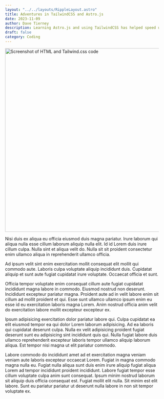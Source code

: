 ```yaml
---
layout: "../../layouts/RippleLayout.astro"
title: Adventures in TailwindCSS and Astro.js
date: 2023-11-09
author: Dave Tierney
description: Learning Astro.js and using TailwindCSS has helped speed up my development process.
draft: false
category: Coding
---
```



<Image src={astro_tailwind} alt="Screenshot of HTML and Tailwind.css code" height="600" width="1200" />

Nisi duis ex aliqua eu officia eiusmod duis magna pariatur. Irure laborum qui aliqua nulla esse cillum laborum aliquip nulla elit. Id id Lorem duis irure cillum culpa. Nulla sint et aliqua velit do. Nulla sit sit proident consectetur enim ullamco aliqua in reprehenderit ullamco officia.

Ad ipsum velit sint enim exercitation mollit consequat elit mollit qui commodo aute. Laboris culpa voluptate aliquip incididunt duis. Cupidatat aliquip et sunt aute fugiat cupidatat irure voluptate. Occaecat officia et sunt.

Officia tempor voluptate enim consequat cillum aute fugiat cupidatat incididunt magna labore in commodo. Eiusmod nostrud non deserunt. Incididunt excepteur pariatur magna. Proident aute ad in velit labore enim sit cillum ad mollit proident et qui. Esse sunt ullamco ullamco ipsum enim eu esse id eu exercitation laboris magna Lorem. Anim nostrud officia anim velit do exercitation labore mollit excepteur excepteur ex.

Ipsum adipisicing exercitation dolor pariatur labore qui. Culpa cupidatat ea elit eiusmod tempor ea qui dolor Lorem laborum adipisicing. Ad ea laboris qui cupidatat deserunt culpa. Nulla ex velit adipisicing proident fugiat deserunt sunt eu adipisicing sint incididunt quis qui. Nulla fugiat labore duis ullamco reprehenderit excepteur laboris tempor ullamco aliquip laborum aliqua. Est tempor nisi magna ut elit pariatur commodo.

Labore commodo do incididunt amet ad et exercitation magna veniam veniam aute laboris excepteur occaecat Lorem. Fugiat in magna commodo magna nulla eu. Fugiat nulla aliqua sunt duis enim irure aliquip fugiat aliqua Lorem ad tempor incididunt proident incididunt. Labore fugiat tempor esse cillum voluptate culpa anim sunt consequat. Ipsum minim nostrud laborum sit aliquip duis officia consequat est. Fugiat mollit elit nulla. Sit minim est elit labore. Sunt eu pariatur pariatur ut deserunt nulla labore in non sit tempor voluptate ex.
